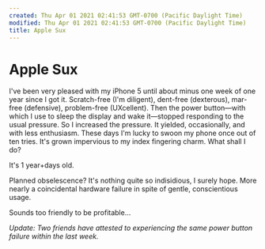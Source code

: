 ```yaml
---
created: Thu Apr 01 2021 02:41:53 GMT-0700 (Pacific Daylight Time)
modified: Thu Apr 01 2021 02:41:53 GMT-0700 (Pacific Daylight Time)
title: Apple Sux
---
```


# Apple Sux

I've been very pleased with my iPhone 5 until about minus one week of one year since I got it. Scratch-free (I'm diligent), dent-free (dexterous), mar-free (defensive), problem-free (UXcellent). Then the power button—with which I use to sleep the display and wake it—stopped responding to the usual pressure. So I increased the pressure. It yielded, occasionally, and with less enthusiasm. These days I'm lucky to swoon my phone once out of ten tries. It's grown impervious to my index fingering charm. What shall I do?

It's 1 year+days old.

Planned obselescence? It's nothing quite so indisidious, I surely hope. More nearly a coincidental hardware failure in spite of gentle, conscientious usage.

Sounds too friendly to be profitable…

_Update: Two friends have attested to experiencing the same power button failure within the last week._
